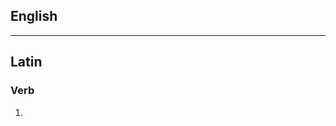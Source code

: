 ==English==
{{no entry|en|{{in appendix|English dictionary-only terms}}}}

----

==Latin==

===Verb===
{{la-verb-form|abnōdāte}}

# {{inflection of|la|abnōdō||2|p|pres|actv|impr}}